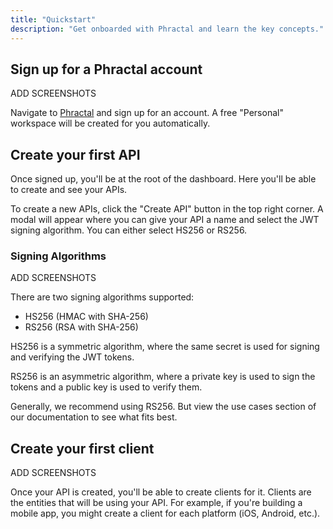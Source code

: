 ```yaml
---
title: "Quickstart"
description: "Get onboarded with Phractal and learn the key concepts."
---
```


## Sign up for a Phractal account

<Warning>ADD SCREENSHOTS</Warning>

Navigate to [Phractal](https://phractal.xyz) and sign up for an account. A free
"Personal" workspace will be created for you automatically.

## Create your first API

Once signed up, you'll be at the root of the dashboard. Here you'll be able to create and see your APIs.

To create a new APIs, click the "Create API" button in the top right corner. A modal will appear where you can give your API a name and select the JWT signing algorithm. You can either select HS256 or RS256.

### Signing Algorithms

<Warning>ADD SCREENSHOTS</Warning>

There are two signing algorithms supported:

- HS256 (HMAC with SHA-256)
- RS256 (RSA with SHA-256)

HS256 is a symmetric algorithm, where the same secret is used for signing and verifying the JWT tokens.

RS256 is an asymmetric algorithm, where a private key is used to sign the tokens and a public key is used to verify them.

Generally, we recommend using RS256. But view the use cases section of our documentation to see what fits best.

## Create your first client

<Warning>ADD SCREENSHOTS</Warning>

Once your API is created, you'll be able to create clients for it. Clients are the entities that will be using your API. For example, if you're building a mobile app, you might create a client for each platform (iOS, Android, etc.).
